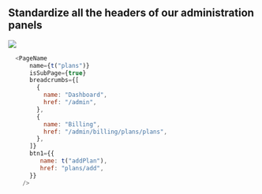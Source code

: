 ## Standardize all the headers of our administration panels
![](https://ik.imagekit.io/cluzstudio/01-cluzstudio/image_OAE6NS679.png?updatedAt=1714503543952)

```js
  <PageName
      name={t("plans")}
      isSubPage={true}
      breadcrumbs={[
        {
          name: "Dashboard",
          href: "/admin",
        },
        {
          name: "Billing",
          href: "/admin/billing/plans/plans",
        },
      ]}
      btn1={{
         name: t("addPlan"),
         href: "plans/add",
      }}
    />
```
